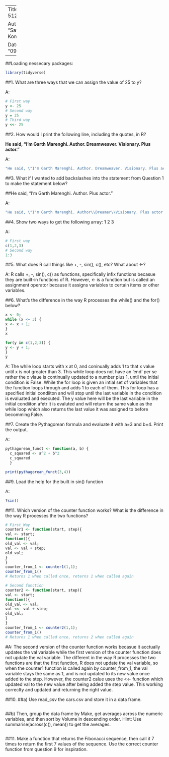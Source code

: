 ----
Title: "BIOS 512 HW_2"

Author: "Sathvika Kommera"

Date Created: "09/01/2025"
----

##Loading nessecary packages:
```r
library(tidyverse)
```

##1. What are three ways that we can assign the value of 25 to y?

A:
```r
# First way
y <- 25
# Second way
y = 25
# Third way
y <<- 25
```

##2. How would I print the following line, including the quotes, in R?

**He said, “I’m Garth Marenghi. Author. Dreamweaver. Visionary. Plus actor.”**

A:
```r
"He said, \"I'm Garth Marenghi. Author. Dreamweaver. Visionary. Plus actor.\""
```

##3. What if I wanted to add backslashes into the statement from Question 1 to make the statement below?

##He said, “I’m Garth Marenghi. Author\Dreamweaver\Visionary. Plus actor.”

A:
```r
"He said, \"I'm Garth Marenghi. Author\\Dreamer\\Visionary. Plus actor.\""
```

##4. Show two ways to get the following array: 1 2 3

A:
```r
# First way
c(1,2,3)
# Second way
1:3
```

##5. What does R call things like +, -, sin(), c(), etc? What about <-?

A: R calls +, -, sin(), c() as functions, specifically infix functions becasue they are built-in functions of R. However, <- is a function but is called an assignment operator because it assigns variables to certain items or other variables.

##6. What’s the difference in the way R processes the while() and the for() below?

```r
x <- 0;
while (x <= 3) {
x <- x + 1;
}
x

for(y in c(1,2,3)) {
y <- y + 1;
}
y
```

A: The while loop starts with x at 0, and coninually adds 1 to that x value until x is not greater than 3. This while loop does not have an 'end' per se rather the x vlaue is continually updated to a number plus 1, until the initial condition is False.  While the for loop is given an intial set of variables that the function loops through and adds 1 to each of them. This for loop has a specified initial condiiton and will stop until the last variable in the condition is evaluated and executed. The y value here will be the last variable in the initial condiiton afetr it is evaluted and will return the same value as the while loop which also returns the last value it was assigned to before becomming False.


##7. Create the Pythagorean formula and evaluate it with a=3 and b=4. Print the output.

A:
```r
pythagorean_funct <- function(a, b) {
  c_squared <- a^2 + b^2
  c_squared
  }

print(pythagorean_funct(3,4))
```

##9. Load the help for the built in sin() function

A:
```r
?sin()
```


##11. Which version of the counter function works? What is the difference in the way R processes the two functions?
```r
# First Way
counter1 <- function(start, step){
val <- start;
function(){
old_val <- val;
val <- val + step;
old_val;
}
}
counter_from_1 <- counter1(1,1);
counter_from_1()
# Returns 1 when called once, reterns 1 when called again

# Second function
counter2 <- function(start, step){
val <- start;
function(){
old_val <- val;
val <<- val + step;
old_val;
}
}
counter_from_1 <- counter2(1,1);
counter_from_1()
# Returns 1 when called once, returns 2 when called again
```
#A: The second version of the counter function works becasue it acctually updates the val variable while the first version of the counter function does not update the val variable.  The different in the way R processes the two functions are that the first function, R does not update the val variable, so when the counter1 function is called again by counter_from_1, the val variable stays the same as 1, and is not updated to its new value once added to the step.  However, the counter2 calue uses the <<- function which updated val to the new value after being added the step value. This working correclty and updated and returning the right value.

##10.
##a) Use read_csv the cars.csv and store it in a data frame.

```r

```

##b) Then, group the data frame by Make, get averages across the numeric variables, and then sort by
Volume in descending order. Hint: Use summarise(across(c(), mean)) to get the averages.
```r

```

##11. Make a function that returns the Fibonacci sequence, then call it 7 times to return the first 7 values of the
sequence. Use the correct counter function from question 9 for inspiration.

```r

```
